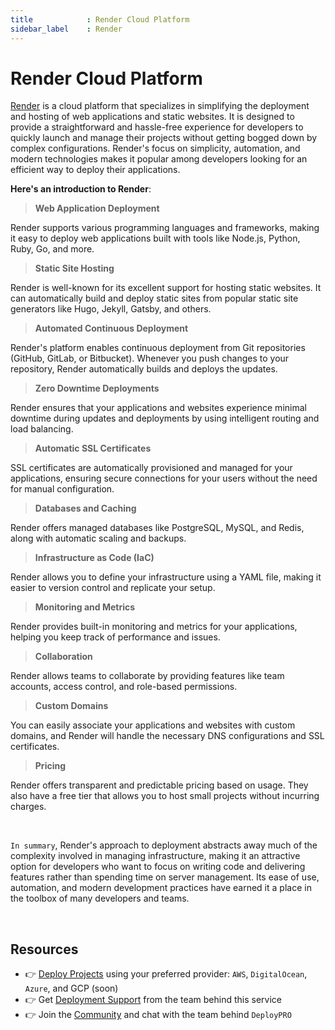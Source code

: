 ```yaml
---
title            : Render Cloud Platform
sidebar_label    : Render
---
```


# Render Cloud Platform

[Render](https://render.com/) is a cloud platform that specializes in simplifying the deployment and hosting of web applications and static websites. 
It is designed to provide a straightforward and hassle-free experience for developers to quickly launch and manage their projects without getting bogged down by complex configurations. 
Render's focus on simplicity, automation, and modern technologies makes it popular among developers looking for an efficient way to deploy their applications. 

**Here's an introduction to Render**:

> **Web Application Deployment** 

Render supports various programming languages and frameworks, making it easy to deploy web applications built with tools like Node.js, Python, Ruby, Go, and more.

> **Static Site Hosting** 

Render is well-known for its excellent support for hosting static websites. It can automatically build and deploy static sites from popular static site generators like Hugo, Jekyll, Gatsby, and others.

> **Automated Continuous Deployment** 

Render's platform enables continuous deployment from Git repositories (GitHub, GitLab, or Bitbucket). Whenever you push changes to your repository, Render automatically builds and deploys the updates.

> **Zero Downtime Deployments** 

Render ensures that your applications and websites experience minimal downtime during updates and deployments by using intelligent routing and load balancing.

> **Automatic SSL Certificates** 

SSL certificates are automatically provisioned and managed for your applications, ensuring secure connections for your users without the need for manual configuration.

> **Databases and Caching** 

Render offers managed databases like PostgreSQL, MySQL, and Redis, along with automatic scaling and backups.

> **Infrastructure as Code (IaC)** 

Render allows you to define your infrastructure using a YAML file, making it easier to version control and replicate your setup.

> **Monitoring and Metrics** 

Render provides built-in monitoring and metrics for your applications, helping you keep track of performance and issues.

> **Collaboration** 

Render allows teams to collaborate by providing features like team accounts, access control, and role-based permissions.

> **Custom Domains** 

You can easily associate your applications and websites with custom domains, and Render will handle the necessary DNS configurations and SSL certificates.

> **Pricing** 

Render offers transparent and predictable pricing based on usage. They also have a free tier that allows you to host small projects without incurring charges.

<br />

`In summary`, Render's approach to deployment abstracts away much of the complexity involved in managing infrastructure, making it an attractive option for developers who want to focus 
on writing code and delivering features rather than spending time on server management. 
Its ease of use, automation, and modern development practices have earned it a place in the toolbox of many developers and teams.

<br />

## Resources

- 👉 [Deploy Projects](https://deploypro.dev/) using your preferred provider: `AWS`, `DigitalOcean`, `Azure`, and GCP (soon)
- 👉 Get [Deployment Support](https://deploypro.dev/support/) from the team behind this service
- 👉 Join the [Community](https://discord.gg/qQhjQZhnur) and chat with the team behind `DeployPRO`


